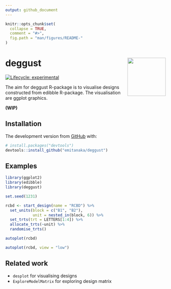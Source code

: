 ```yaml
---
output: github_document
---
```


<!-- README.md is generated from README.Rmd. Please edit that file -->

```r
knitr::opts_chunk$set(
  collapse = TRUE,
  comment = "#>",
  fig.path = "man/figures/README-"
)
```

# deggust <img src="man/figures/logo.png" align="right" alt="" width="120" />

<!-- badges: start -->
[![Lifecycle: experimental](https://img.shields.io/badge/lifecycle-experimental-orange.svg)](https://www.tidyverse.org/lifecycle/#experimental)
<!-- badges: end -->

The aim for deggust R-package is to visualise designs constructed from edibble R-package. The visualisation are ggplot graphics.

**(WIP)**





## Installation

The development version from [GitHub](https://github.com/) with:

``` r
# install.packages("devtools")
devtools::install_github("emitanaka/deggust")
```

## Examples

```r
library(ggplot2)
library(edibble)
library(deggust)

set.seed(1231) 

rcbd <- start_design(name = "RCBD") %>%
  set_units(block = c("B1", "B2"),
            unit = nested_in(block, 6)) %>%
  set_trts(trt = LETTERS[1:4]) %>%
  allocate_trts(~unit) %>%
  randomise_trts()
```

```r
autoplot(rcbd)
```

```r
autoplot(rcbd, view = "low")
```


## Related work

* `desplot` for visualising designs
* `ExploreModelMatrix` for exploring design matrix 
